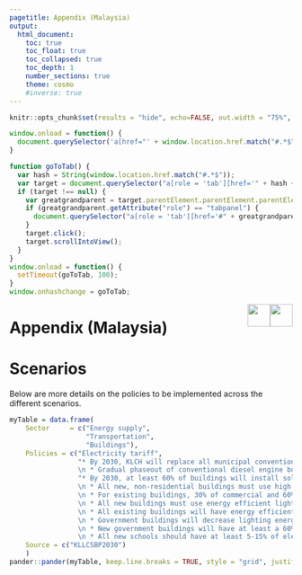 ```yaml
---
pagetitle: Appendix (Malaysia)
output: 
  html_document:
    toc: true
    toc_float: true
    toc_collapsed: true
    toc_depth: 1
    number_sections: true
    theme: cosmo
    #inverse: true
---
```


```r
knitr::opts_chunk$set(results = "hide", echo=FALSE, out.width = "75%", fig.align='center', message = F, warning = F, error = F, eval = T)
```


<!-- Allow href to tabsets --> 

```js
window.onload = function() {
  document.querySelector('a[href="' + window.location.href.match("#.*$") + '"]').click();
}

function goToTab() {
  var hash = String(window.location.href.match("#.*$"));
  var target = document.querySelector("a[role = 'tab'][href='" + hash + "']");
  if (target !== null) {
    var greatgrandparent = target.parentElement.parentElement.parentElement;
    if (greatgrandparent.getAttribute("role") == "tabpanel") {
      document.querySelector("a[role = 'tab'][href='#" + greatgrandparent.getAttribute("id") + "']").click();
    }
    target.click();
    target.scrollIntoView();
  }
}
window.onload = function() {
  setTimeout(goToTab, 100);
}
window.onhashchange = goToTab;
```

<!-- Set table styles -->

<style>
table {
  font-family: arial, sans-serif;
  border-collapse: collapse;
  width: 100%;
}

td, th {
  border: 1px solid #dddddd;
  text-align: left;
  padding: 8px;
}
</style>


<!-- Header logos -->

<div class="header_logo">
<img src="images/logo_us_state_department.png" style="float:right;height:40px;">
<img src="images/logo_pnnl_white.png" style="float:right;height:40px;">
</div>


# Appendix (Malaysia) {-}

<!-------------------------->
<!-------------------------->
# Scenarios {.tabset}
<!-------------------------->
<!-------------------------->

Below are more details on the policies to be implemented across the different scenarios.

```r
myTable = data.frame(
    Sector     = c("Energy supply",
                   "Transportation",
                   "Buildings"),
    Policies = c("Electricity tariff",
                 "* By 2030, KLCH will replace all municipal conventional vehicles with EV\
                 \n * Gradual phaseout of conventional diesel engine buses by 2030",
                 "* By 2030, at least 60% of buildings will install solar PV systems\
                 \n * All new, non-residential buildings must use high efficiency AC systems\
                 \n * For existing buildings, 30% of commercial and 60% of residential buildings will be converted to a high efficiency AC system\
                 \n * All new buildings must use energy efficient lighting such as LED and CFL bulbs\
                 \n * All existing buildings will have energy efficient lighting by 2030\
                 \n * Government buildings will decrease lighting energy usage by up to 75% by 2030\
                 \n * New government buildings will have at least a 60% reduction in GHG emissions through reduced energy consumption\
                 \n * All new schools should have at least 5-15% of electricity supplied by renewable energy by 2030"),
    Source = c("KLLCSBP2030")
    ) 
pander::pander(myTable, keep.line.breaks = TRUE, style = "grid", justify = 'left', split.tables=Inf, caption = "Additional Council Led policies")
```
